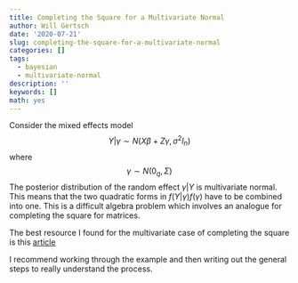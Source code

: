 ```yaml
---
title: Completing the Square for a Multivariate Normal
author: Will Gertsch
date: '2020-07-21'
slug: completing-the-square-for-a-multivariate-normal
categories: []
tags:
  - bayesian
  - multivariate-normal
description: ''
keywords: []
math: yes
---
```


Consider the mixed effects model
$$
Y | \gamma \sim N(X\beta + Z\gamma, \sigma^2 I_n)
$$
where
$$
\gamma \sim N(0_q, \Sigma)
$$
The posterior distribution of the random effect $\gamma | Y$ is multivariate normal. This means that the two quadratic forms in $f(Y|\gamma)f(\gamma)$ have to be combined into one. This is a difficult algebra problem which involves an analogue for completing the square for matrices.

The best resource I found for the multivariate case of completing the square is this [article](https://learnbayes.org/index.php?option=com_content&view=article&id=77:completesquare&catid=83:reference&Itemid=479)

I recommend working through the example and then writing out the general steps to really understand the process.
